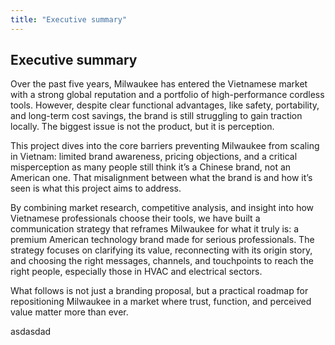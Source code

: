 ```yaml
---
title: "Executive summary"
---
```


## Executive summary

Over the past five years, Milwaukee has entered the Vietnamese market with a strong global reputation and a portfolio of high-performance cordless tools. However, despite clear functional advantages, like safety, portability, and long-term cost savings, the brand is still struggling to gain traction locally. The biggest issue is not the product, but it is perception.

This project dives into the core barriers preventing Milwaukee from scaling in Vietnam: limited brand awareness, pricing objections, and a critical misperception as many people still think it’s a Chinese brand, not an American one. That misalignment between what the brand is and how it’s seen is what this project aims to address.

By combining market research, competitive analysis, and insight into how Vietnamese professionals choose their tools, we have built a communication strategy that reframes Milwaukee for what it truly is: a premium American technology brand made for serious professionals. The strategy focuses on clarifying its value, reconnecting with its origin story, and choosing the right messages, channels, and touchpoints to reach the right people, especially those in HVAC and electrical sectors.

What follows is not just a branding proposal, but a practical roadmap for repositioning Milwaukee in a market where trust, function, and perceived value matter more than ever.

asdasdad
